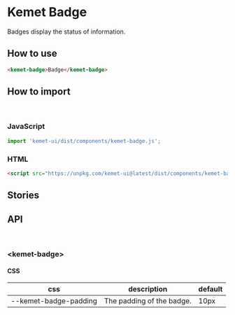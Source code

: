 
<Meta title="Components/Badge" component="kemet-badge" />

# Kemet Badge

Badges display the status of information.


## How to use

```html
<kemet-badge>Badge</kemet-badge>
```

## How to import

<br />

### JavaScript
```javascript
import 'kemet-ui/dist/components/kemet-badge.js';
```

### HTML
```html
<script src="https://unpkg.com/kemet-ui@latest/dist/components/kemet-badge.js" type="module"></script>
```

## Stories


<Canvas>
  <Story name="Standard" story={stories.Standard} />
</Canvas>

<ArgsTable story="Standard" />


## API

<br />

### &lt;kemet-badge&gt;
<ArgsTable of="kemet-badge" />

#### CSS

| css                   | description               | default |
|---------------------- |-------------------------- | ------- |
| --kemet-badge-padding | The padding of the badge. | 10px    |
